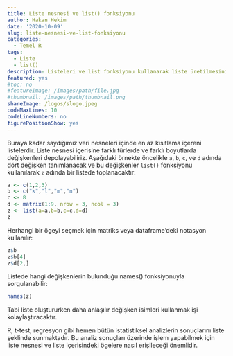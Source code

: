 ```yaml
---
title: Liste nesnesi ve list() fonksiyonu
author: Hakan Hekim
date: '2020-10-09'
slug: liste-nesnesi-ve-list-fonksiyonu
categories:
  - Temel R
tags:
  - Liste
  - list()
description: Listeleri ve list fonksiyonu kullanarak liste üretilmesini anlatır.
featured: yes
#toc: no
#featureImage: /images/path/file.jpg
#thumbnail: /images/path/thumbnail.png
shareImage: /logos/slogo.jpeg
codeMaxLines: 10
codeLineNumbers: no
figurePositionShow: yes
---
```


Buraya kadar saydığımız veri nesneleri içinde en az kısıtlama içereni listelerdir. Liste nesnesi içerisine farklı türlerde ve farklı boyutlarda değişkenleri depolayabiliriz. Aşağıdaki örnekte öncelikle `a`, `b`, `c`, ve `d` adında dört değişken tanımlanacak ve bu değişkenler `list()` fonksiyonu kullanılarak `z` adında bir listede toplanacaktır:

```r
a <- c(1,2,3)
b <- c("k","l","m","n")
c <- 8
d <- matrix(1:9, nrow = 3, ncol = 3)
z <- list(a=a,b=b,c=c,d=d)
z
```

Herhangi bir ögeyi seçmek için matriks veya dataframe’deki notasyon kullanılır:

```r
z$b 
z$b[4]
z$d[2,]
```

Listede hangi değişkenlerin bulunduğu names() fonksiyonuyla sorgulanabilir:

```r
names(z)
```

Tabi liste oluştururken daha anlaşılır değişken isimleri kullanmak işi kolaylaştıracaktır.

R, t-test, regresyon gibi hemen bütün istatistiksel analizlerin sonuçlarını liste şeklinde sunmaktadır. Bu analiz sonuçları üzerinde işlem yapabilmek için liste nesnesi ve liste içerisindeki ögelere nasıl erişileceği önemlidir.

